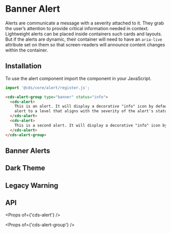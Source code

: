 
<Meta title="Components/Alert Banner" />

# Banner Alert

Alerts are communicate a message with a severity attached to it.
They grab the user’s attention to provide critical information needed in context.
Lightweight alerts can be placed inside containers such cards and layouts. But
if the alerts are dynamic, their container will need to have an `aria-live`
attribute set on them so that screen-readers will announce content changes
within the container.

## Installation

To use the alert component import the component in your JavaScript.

```typescript
import '@cds/core/alert/register.js';
```

```html
<cds-alert-group type="banner" status="info">
  <cds-alert>
    This is an alert. It will display a decorative "info" icon by default. You should set the aria-live attribute on the
    alert to a level that aligns with the severity of the alert's status.
  </cds-alert>
  <cds-alert>
    This is a second alert. It will display a decorative "info" icon by default.
  </cds-alert>
</cds-alert-group>
```

## Banner Alerts

<Preview>
  <Story id="stories-alert-group--banner-group-status" />
</Preview>

## Dark Theme

<Preview>
  <Story id="stories-alert-group--dark-theme-banner-alert-group" />
</Preview>

## Legacy Warning

<Preview>
  <Story id="stories-alert-group--legacy-warning-alert-banner" />
</Preview>

## API

<Props of={'cds-alert'} />

<Props of={'cds-alert-group'} />
